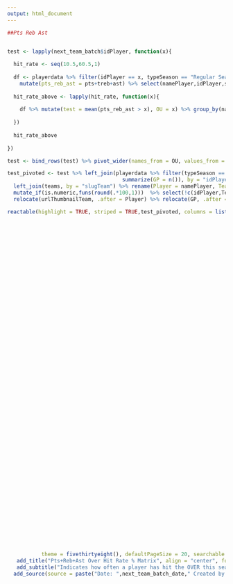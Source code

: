 ```yaml
---
output: html_document
---
```


```r


##Pts Reb Ast


test <- lapply(next_team_batch$idPlayer, function(x){
  
  hit_rate <- seq(10.5,60.5,1)
  
  df <- playerdata %>% filter(idPlayer == x, typeSeason == "Regular Season", slugSeason == "2024-25") %>% 
    mutate(pts_reb_ast = pts+treb+ast) %>% select(namePlayer,idPlayer,slugTeam,dateGame,locationGame,pts_reb_ast)
  
  hit_rate_above <- lapply(hit_rate, function(x){
    
    df %>% mutate(test = mean(pts_reb_ast > x), OU = x) %>% group_by(namePlayer, idPlayer, slugTeam, OU) %>% summarize(test = min(test), .groups = 'drop') %>% ungroup()
    
  })
  
  hit_rate_above
  
})

test <- bind_rows(test) %>% pivot_wider(names_from = OU, values_from = test)

test_pivoted <- test %>% left_join(playerdata %>% filter(typeSeason == "Regular Season", slugSeason == "2024-25") %>% group_by(idPlayer) %>% 
                                     summarize(GP = n()), by = "idPlayer")  %>% 
  left_join(teams, by = "slugTeam") %>% rename(Player = namePlayer, Team = slugTeam) %>% 
  mutate_if(is.numeric,funs(round(.*100,1)))  %>% select(!c(idPlayer,Team,Opponent,idTeam,nameTeam)) %>% 
  relocate(urlThumbnailTeam, .after = Player) %>% relocate(GP, .after = urlThumbnailTeam) %>% mutate(GP = GP/100)
```


```r
reactable(highlight = TRUE, striped = TRUE,test_pivoted, columns = list(Player = colDef(sticky = "left", width = 110),
                                                                        urlThumbnailTeam = colDef(name = "Team",cell = embed_img(height = "25",width="40")),
                                                                        `10.5` = colDef(format = colFormat(suffix = "%")),
                                                                        `11.5` = colDef(format = colFormat(suffix = "%")),
                                                                        `12.5` = colDef(format = colFormat(suffix = "%")),
                                                                        `13.5` = colDef(format = colFormat(suffix = "%")),
                                                                        `14.5` = colDef(format = colFormat(suffix = "%")),
                                                                        `15.5` = colDef(format = colFormat(suffix = "%")),
                                                                        `16.5` = colDef(format = colFormat(suffix = "%")),
                                                                        `17.5` = colDef(format = colFormat(suffix = "%")),
                                                                        `18.5` = colDef(format = colFormat(suffix = "%")),
                                                                        `19.5` = colDef(format = colFormat(suffix = "%")),
                                                                        `20.5` = colDef(format = colFormat(suffix = "%")),
                                                                        `21.5` = colDef(format = colFormat(suffix = "%")),
                                                                        `22.5` = colDef(format = colFormat(suffix = "%")),
                                                                        `23.5` = colDef(format = colFormat(suffix = "%")),
                                                                        `24.5` = colDef(format = colFormat(suffix = "%")),
                                                                        `25.5` = colDef(format = colFormat(suffix = "%")),
                                                                        `26.5` = colDef(format = colFormat(suffix = "%")),
                                                                        `27.5` = colDef(format = colFormat(suffix = "%")),
                                                                        `28.5` = colDef(format = colFormat(suffix = "%")),
                                                                        `29.5` = colDef(format = colFormat(suffix = "%")),
                                                                        `30.5` = colDef(format = colFormat(suffix = "%")),
                                                                        `31.5` = colDef(format = colFormat(suffix = "%")),
                                                                        `32.5` = colDef(format = colFormat(suffix = "%")),
                                                                        `33.5` = colDef(format = colFormat(suffix = "%")),
                                                                        `34.5` = colDef(format = colFormat(suffix = "%")),
                                                                        `35.5` = colDef(format = colFormat(suffix = "%")),
                                                                        `36.5` = colDef(format = colFormat(suffix = "%")),
                                                                        `37.5` = colDef(format = colFormat(suffix = "%")),
                                                                        `38.5` = colDef(format = colFormat(suffix = "%")),
                                                                        `39.5` = colDef(format = colFormat(suffix = "%")),
                                                                        `40.5` = colDef(format = colFormat(suffix = "%")),
                                                                        `41.5` = colDef(format = colFormat(suffix = "%")),
                                                                        `42.5` = colDef(format = colFormat(suffix = "%")),
                                                                        `43.5` = colDef(format = colFormat(suffix = "%")),
                                                                        `44.5` = colDef(format = colFormat(suffix = "%")),
                                                                        `45.5` = colDef(format = colFormat(suffix = "%")),
                                                                        `46.5` = colDef(format = colFormat(suffix = "%")),
                                                                        `47.5` = colDef(format = colFormat(suffix = "%")),
                                                                        `48.5` = colDef(format = colFormat(suffix = "%")),
                                                                        `49.5` = colDef(format = colFormat(suffix = "%")),
                                                                        `50.5` = colDef(format = colFormat(suffix = "%")),
                                                                        `51.5` = colDef(format = colFormat(suffix = "%")),
                                                                        `52.5` = colDef(format = colFormat(suffix = "%")),
                                                                        `53.5` = colDef(format = colFormat(suffix = "%")),
                                                                        `54.5` = colDef(format = colFormat(suffix = "%")),
                                                                        `55.5` = colDef(format = colFormat(suffix = "%")),
                                                                        `56.5` = colDef(format = colFormat(suffix = "%")),
                                                                        `57.5` = colDef(format = colFormat(suffix = "%")),
                                                                        `58.5` = colDef(format = colFormat(suffix = "%")),
                                                                        `59.5` = colDef(format = colFormat(suffix = "%")),
                                                                        `60.5` = colDef(format = colFormat(suffix = "%"))), 
           theme = fivethirtyeight(), defaultPageSize = 20, searchable = TRUE, language = reactableLang(searchPlaceholder = "SEARCH FOR A PLAYER"), fullWidth = TRUE) %>% 
   add_title("Pts+Reb+Ast Over Hit Rate % Matrix", align = "center", font_style = "italic", font_weight = "bold") %>%
   add_subtitle("Indicates how often a player has hit the OVER this season", font_size = 16, align = "center") %>% 
  add_source(source = paste("Date: ",next_team_batch_date," Created by Dollar Data Science"),font_style = "italic", font_weight = "bold")
```


